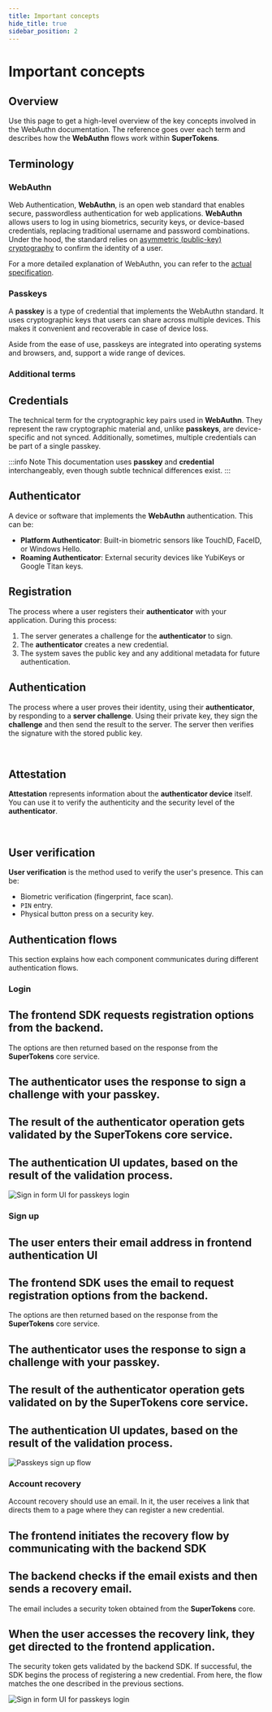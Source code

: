 ```yaml
---
title: Important concepts
hide_title: true
sidebar_position: 2
---
```


# Important concepts

## Overview

Use this page to get a high-level overview of the key concepts involved in the WebAuthn documentation.
The reference goes over each term and describes how the **WebAuthn** flows work within **SuperTokens**.


## Terminology

### WebAuthn

Web Authentication, **WebAuthn**, is an open web standard that enables secure, passwordless authentication for web applications.
**WebAuthn** allows users to log in using biometrics, security keys, or device-based credentials, replacing traditional username and password combinations.
Under the hood, the standard relies on [asymmetric (public-key) cryptography](https://en.wikipedia.org/wiki/Public-key_cryptography) to confirm the identity of a user.

For a more detailed explanation of WebAuthn, you can refer to the [actual specification](https://www.w3.org/TR/webauthn/).

### Passkeys

A **passkey** is a type of credential that implements the WebAuthn standard.
It uses cryptographic keys that users can share across multiple devices.
This makes it convenient and recoverable in case of device loss.

Aside from the ease of use, passkeys are integrated into operating systems and browsers, and, support a wide range of devices.



### Additional terms


<Accordion px="4">

## Credentials

The technical term for the cryptographic key pairs used in **WebAuthn**.
They represent the raw cryptographic material and, unlike **passkeys**, are device-specific and not synced.
Additionally, sometimes, multiple credentials can be part of a single passkey.

:::info Note
This documentation uses **passkey** and **credential** interchangeably, even though subtle technical differences exist.
:::

## Authenticator

A device or software that implements the **WebAuthn** authentication. This can be:
  - **Platform Authenticator**: Built-in biometric sensors like TouchID, FaceID, or Windows Hello.
  - **Roaming Authenticator**: External security devices like YubiKeys or Google Titan keys.

## Registration

The process where a user registers their **authenticator** with your application. During this process:
  1. The server generates a challenge for the **authenticator** to sign.
  2. The **authenticator** creates a new credential.
  3. The system saves the public key and any additional metadata for future authentication.

## Authentication

The process where a user proves their identity, using their **authenticator**, by responding to a **server challenge**.
Using their private key, they sign the **challenge** and then send the result to the server.
The server then verifies the signature with the stored public key.

<br />

## Attestation

**Attestation** represents information about the **authenticator device** itself.
You can use it to verify the authenticity and the security level of the **authenticator**.

<br />

## User verification

**User verification** is the method used to verify the user's presence. This can be:
  - Biometric verification (fingerprint, face scan).
  - `PIN` entry.
  - Physical button press on a security key.

</Accordion>

## Authentication flows

This section explains how each component communicates during different authentication flows.

### Login

<Steps>

## The frontend SDK requests registration options from the backend.
The options are then returned based on the response from the **SuperTokens** core service.
## The **authenticator** uses the response to sign a challenge with your **passkey**.
## The result of the **authenticator** operation gets validated by the **SuperTokens** core service.
## The authentication UI updates, based on the result of the validation process.

</Steps>

![Sign in form UI for passkeys login](/img/webauthn-signin.png)

### Sign up

<Steps>

## The user enters their email address in frontend authentication UI 
## The frontend SDK uses the email to request **registration** options from the backend.
The options are then returned based on the response from the **SuperTokens** core service.
## The **authenticator** uses the response to sign a **challenge** with your **passkey**.
## The result of the **authenticator** operation gets validated on by the **SuperTokens** core service.
## The authentication UI updates, based on the result of the validation process.

</Steps>

![Passkeys sign up flow](/img/webauthn-signup.png)

### Account recovery

Account recovery should use an email.
In it, the user receives a link that directs them to a page where they can register a new credential.

<Steps>

## The frontend initiates the recovery flow by communicating with the backend SDK
## The backend checks if the email exists and then sends a recovery email.
The email includes a security token obtained from the **SuperTokens** core.
## When the user accesses the recovery link, they get directed to the frontend application. 
The security token gets validated by the backend SDK.
If successful, the SDK begins the process of registering a new credential.
From here, the flow matches the one described in the previous sections.

</Steps>

![Sign in form UI for passkeys login](/img/webauthn-recover-account.png)
